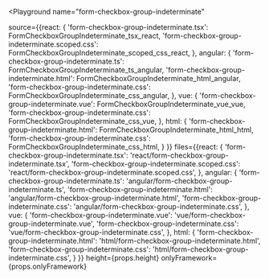 

<Playground
  name="form-checkbox-group-indeterminate"
  
  source={{react: {
             'form-checkbox-group-indeterminate.tsx': FormCheckboxGroupIndeterminate_tsx_react,
             'form-checkbox-group-indeterminate.scoped.css': FormCheckboxGroupIndeterminate_scoped_css_react,
           },
           angular: {
             'form-checkbox-group-indeterminate.ts': FormCheckboxGroupIndeterminate_ts_angular,
             'form-checkbox-group-indeterminate.html': FormCheckboxGroupIndeterminate_html_angular,
             'form-checkbox-group-indeterminate.css': FormCheckboxGroupIndeterminate_css_angular,
           },
           vue: {
             'form-checkbox-group-indeterminate.vue': FormCheckboxGroupIndeterminate_vue_vue,
             'form-checkbox-group-indeterminate.css': FormCheckboxGroupIndeterminate_css_vue,
           },
           html: {
             'form-checkbox-group-indeterminate.html': FormCheckboxGroupIndeterminate_html_html,
             'form-checkbox-group-indeterminate.css': FormCheckboxGroupIndeterminate_css_html,
           }
}}
  files={{react: {
            'form-checkbox-group-indeterminate.tsx': 'react/form-checkbox-group-indeterminate.tsx',
            'form-checkbox-group-indeterminate.scoped.css': 'react/form-checkbox-group-indeterminate.scoped.css',
          },
          angular: {
            'form-checkbox-group-indeterminate.ts': 'angular/form-checkbox-group-indeterminate.ts',
            'form-checkbox-group-indeterminate.html': 'angular/form-checkbox-group-indeterminate.html',
            'form-checkbox-group-indeterminate.css': 'angular/form-checkbox-group-indeterminate.css',
          },
          vue: {
            'form-checkbox-group-indeterminate.vue': 'vue/form-checkbox-group-indeterminate.vue',
            'form-checkbox-group-indeterminate.css': 'vue/form-checkbox-group-indeterminate.css',
          },
          html: {
            'form-checkbox-group-indeterminate.html': 'html/form-checkbox-group-indeterminate.html',
            'form-checkbox-group-indeterminate.css': 'html/form-checkbox-group-indeterminate.css',
          }
}}
  height={props.height}
  onlyFramework={props.onlyFramework}
></Playground>
